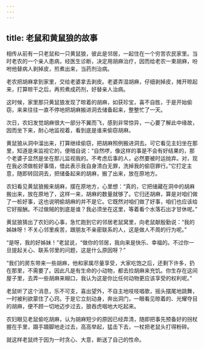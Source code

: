 ```yaml
---
---
---
```

title: 老鼠和黄鼠狼的故事
---




相传从前有一只老鼠和一只黄鼠狼，彼此是邻居，一起住在一个穷苦农民家里。当时老农的一个亲人患病，经医生诊断，决定用胡麻治疗，因而给老农一束胡麻，吩咐他替病人剥掉皮，煎煮出来，当药剂治病。

老农把胡麻拿到家里，交给老婆拿去剥皮。老婆弄湿胡麻，仔细剥掉皮，摊开晾起来，打算晾干之后，再煎煮成药剂，好替亲人治病。

这时候，家里那只黄鼠狼发现了晾着的胡麻，如获珍宝，喜不自胜，于是开始偷窃，来来往往一直不停地把胡麻搬进洞去储备起来，整整忙了一天。

次日，农妇发觉胡麻很大一部分不翼而飞，感到非常惊异，一心要了解此中缘故，因而坐下来，耐心地监视着，看到底是谁来偷窃胡麻。

黄鼠狼从洞中溜出来，打算继续偷窃，把胡麻照例搬进洞去。可它看见主妇坐在那里，知道是来监视它的，便暗自说：“自然啰，像这样的事是不会有好结果的，那个老婆子显然是坐在那儿监视我的。不考虑后事的人，必然要被时运抛弃。对，现在我必须做桩好事情，借此表示我自身清白无罪，洗掉我的偷窃罪行。”它打定主意，随即转回洞去，把储备起来的胡麻，搬了出来，放在原地方。

农妇看见黄鼠狼搬来胡麻，摆在原地方，心里想：“真的，它把储藏在洞中的胡麻搬出来，放在原地了，这样一来，胡麻的数量就够了。它归还胡麻，算是对咱们做了一桩好事，这也说明偷胡麻的并不是它。它既然对咱们做了好事，咱们也应该给它好报酬。不过做贼的到底是谁？我必须坐在这里，等着看个水落石出才甘休呢。”

黄鼠狼猜出了农妇的心事，急忙跑到它的邻居老鼠窝里，向老鼠献殷勤说：“我的姊妹呀！不关心邻里疾苦，跟朋友不亲密联系的人，这是做人不周的行为呢。”

“是呀，我的好姊妹！”老鼠说，“做你的邻居，我向来是快乐、幸福的。不过你一旦提起关心、联系邻里的问题，这是什么原因呀？”

“我们的房东带来一些胡麻，他和家属尽量享受，大家吃饱之后，还剩下许多，扔在那里，不需要了。因此凡是有生命的小动物，都去捡胡麻来充饥。你生存在这间屋子里，去弄一些胡麻来糊口，我认为这是你比任何动物更应该享受的权利呢。”

老鼠听了这个消息，乐不可支，喜出望外，不自主地吱吱唱歌，摇头摆尾地跳舞，一时被利欲蒙住了心窍。于是它立刻动身，奔出洞门，一眼看见晾着的、光耀夺目的胡麻，便不顾一切地迈步过去，狼吞虎咽地大吃起来。

农妇眼见老鼠偷吃胡麻，认为胡麻短少的原因已经弄清，随即把事先预备好的拐杖握在手里，蹑手蹑脚地走过去，高高举起，猛击下去，一杖把老鼠头打得粉碎。

就这样老鼠终于因为一时贪心、大意，断送了自己的性命。